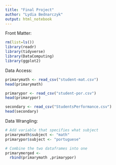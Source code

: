 ```yaml
---
title: "Final Project"
author: "Lydia Bednarczyk"
output: html_notebook
---
```

Front Matter:
```r
rm(list=ls())
library(readr)
library(tidyverse)
library(DataComputing)
library(ggplot2)
```



Data Access:

```r
primarymath <- read_csv("student-mat.csv")
head(primarymath)

primarypor <- read_csv("student-por.csv")
head(primarypor)

secondary <- read_csv("StudentsPerformance.csv")
head(secondary)
```

Data Wrangling:

```r
# Add variable that specifies what subject
primarymath$subject <- "math"
primarypor$subject <- "portuguese"

# Combine the two dataframes into one
primarymerged <- 
  rbind(primarymath ,primarypor)



```


